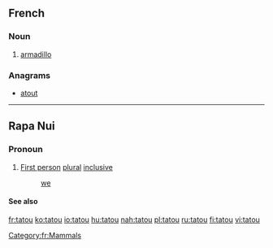 ==French==
{{wikipedia|lang=fr}}
===Noun===
{{fr-noun|m}}

# [[armadillo]]

===Anagrams===
* [[atout#French|atout]]

[[Category:fr:Mammals]]

----

==Rapa Nui==

===Pronoun===
{{head|rap|pronoun}}

# [[first person|First person]] [[plural]] [[inclusive]]
#: [[we]] {{context|we including you}}

====See also====
{{rap-personal pronouns}}

[[fr:tatou]]
[[ko:tatou]]
[[io:tatou]]
[[hu:tatou]]
[[nah:tatou]]
[[pl:tatou]]
[[ru:tatou]]
[[fi:tatou]]
[[vi:tatou]]